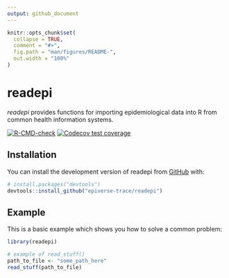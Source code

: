 ```yaml
---
output: github_document
---
```


<!-- README.md is generated from README.Rmd. Please edit that file -->

```r
knitr::opts_chunk$set(
  collapse = TRUE,
  comment = "#>",
  fig.path = "man/figures/README-",
  out.width = "100%"
)
```

# readepi

*readepi* provides functions for importing epidemiological data into R from
common health information systems.

<!-- badges: start -->
[![R-CMD-check](https://github.com/epiverse-trace/readepi/actions/workflows/R-CMD-check.yaml/badge.svg)](https://github.com/epiverse-trace/readepi/actions/workflows/R-CMD-check.yaml)
[![Codecov test coverage](https://codecov.io/gh/epiverse-trace/readepi/branch/main/graph/badge.svg)](https://app.codecov.io/gh/epiverse-trace/readepi?branch=main)
<!-- badges: end -->


## Installation

You can install the development version of readepi from
[GitHub](https://github.com/) with:

``` r
# install.packages("devtools")
devtools::install_github("epiverse-trace/readepi")
```

## Example

This is a basic example which shows you how to solve a common problem:

```r
library(readepi)

# example of read_stuff()
path_to_file <- "some_path_here"
read_stuff(path_to_file)

```

